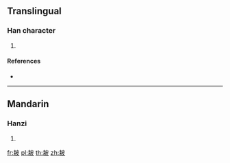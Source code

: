 {{character info/new}}
==Translingual==

===Han character===
{{Han char|rn=127|rad=耒|as=05|sn=11|four=|canj=QDDHE}}

# {{defn|Han|sort=耒05}}

====References====
* {{Han ref|kx=0963.050|dkj=28913|dj=1411.080|hdz=42772.030|uh=801A|ud=32794}}

----

==Mandarin==

===Hanzi===
{{cmn-hanzi|pin=[[huō]] ([[huo1]]), [[pī]] ([[pi1]])|wg=huo<sup>1</sup>, p'i<sup>1</sup>}}

# {{defn|lang=cmn|sort=耒05}}

[[fr:耚]]
[[pl:耚]]
[[th:耚]]
[[zh:耚]]